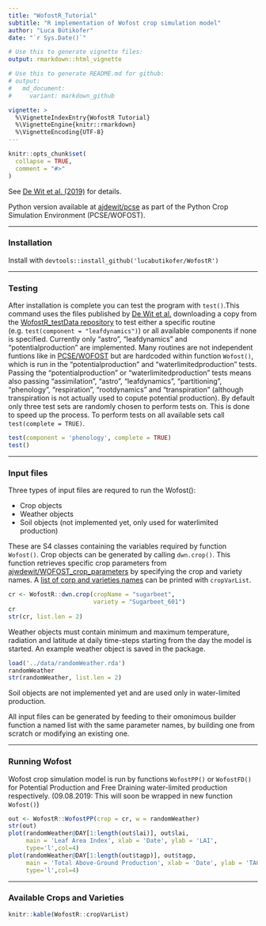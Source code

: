 ```yaml
---
title: "WofostR_Tutorial"
subtitle: "R implementation of Wofost crop simulation model"
author: "Luca Bütikofer"
date: "`r Sys.Date()`"

# Use this to generate vignette files:
output: rmarkdown::html_vignette

# Use this to generate README.md for github:
# output:
#   md_document:
#     variant: markdown_github

vignette: >
  %\VignetteIndexEntry{WofostR Tutorial}
  %\VignetteEngine{knitr::rmarkdown}
  %\VignetteEncoding{UTF-8}
---
```


```r
knitr::opts_chunk$set(
  collapse = TRUE,
  comment = "#>"
)
```

See [De Wit et al. (2019)][1] for details.

Python version available at [ajdewit/pcse][2] as part of the Python Crop Simulation Environment (PCSE/WOFOST).

***
### Installation
Install with `devtools::install_github('lucabutikofer/WofostR')`

***
### Testing

After installation is complete you can test the program with `test()`.This command uses the files published by [De Wit et al.][1] downloading a copy from the [WofostR_testData repository][3] to test either a specific routine (e.g. `test(component = "leafdynamics")`) or all available components if none is specified. Currently only "astro", "leafdynamics" and "potentialproduction" are implemented. Many routines are not independent funtions like in [PCSE/WOFOST][2] but are hardcoded within function `Wofost()`, which is run in the "potentialproduction" and "waterlimitedproduction" tests. Passing the "potentialproduction" or "waterlimitedproduction" tests means also passing "assimilation", "astro", "leafdynamics", "partitioning", "phenology", "respiration", "rootdynamics" and "transpiration" (although transpiration is not actually used to copute potential production).
By default only three test sets are randomly chosen to perform tests on. This is done to speed up the process. To perform tests on all available sets call `test(complete = TRUE)`.

```r
test(component = 'phenology', complete = TRUE)
test()
```

***
### Input files

Three types of input files are requred to run the Wofost():

- Crop objects
- Weather objects
- Soil objects (not implemented yet, only used for waterlimited production)

These are S4 classes containing the variables required by function `Wofost()`. Crop objects can be generated by calling `dwn.crop()`. This function retrieves specific crop parameters from [ajwdewit/WOFOST_crop_parameters][4] by specifying the crop and variety names. A [list of corp and varieties names](#link1) can be printed with `cropVarList`.


```r
cr <- WofostR::dwn.crop(cropName = "sugarbeet",
                        variety = "Sugarbeet_601")
cr
str(cr, list.len = 2)
```

Weather objects must contain minimum and maximum temperature, radiation and latitude at daily time-steps starting from the day the model is started. An example weather object is saved in the package.

```r
load('../data/randomWeather.rda')
randomWeather
str(randomWeather, list.len = 2)
```

Soil objects are not implemented yet and are used only in water-limited production.

All input files can be generated by feeding to their omonimous builder function a named list with the same parameter names, by building one from scratch or modifying an existing one.

***
### Running Wofost

Wofost crop simulation model is run by functions `WofostPP()` or `WofostFD()` for Potential Production and Free Draining water-limited production respectively.
(09.08.2019: This will soon be wrapped in new function `Wofost()`)

```r
out <- WofostR::WofostPP(crop = cr, w = randomWeather)
str(out)
plot(randomWeather@DAY[1:length(out$lai)], out$lai,
     main = 'Leaf Area Index', xlab = 'Date', ylab = 'LAI',
     type='l',col=4)
plot(randomWeather@DAY[1:length(out$tagp)], out$tagp,
     main = 'Total Above-Ground Production', xlab = 'Date', ylab = 'TAGP',
     type='l',col=4)
```


***
### Available Crops and Varieties {#link1}

```r
knitr::kable(WofostR::cropVarList)
```


[1]: https://doi.org/10.1016/j.agsy.2018.06.018
[2]: https://github.com/ajwdewit/pcse.git
[3]: https://github.com/lucabutikofer/WofostR_testData.git
[4]: https://github.com/ajwdewit/WOFOST_crop_parameters.git

